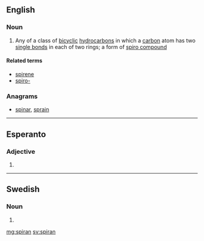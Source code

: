 ==English==

===Noun===
{{en-noun}}

# {{context|organic compound|lang=en}} Any of a class of [[bicyclic]] [[hydrocarbon]]s in which a [[carbon]] atom has two [[single bond]]s in each of two rings; a form of [[spiro compound]]

====Related terms====
* [[spirene]]
* [[spiro-]]

===Anagrams===
* [[spinar#English|spinar]], [[sprain#English|sprain]]

----

==Esperanto==

===Adjective===
{{head|eo}}

# {{eo-form of|spir|an}}

----

==Swedish==

===Noun===
{{head|sv|noun form}}

# {{sv-noun-form-def|spira}}

[[mg:spiran]]
[[sv:spiran]]